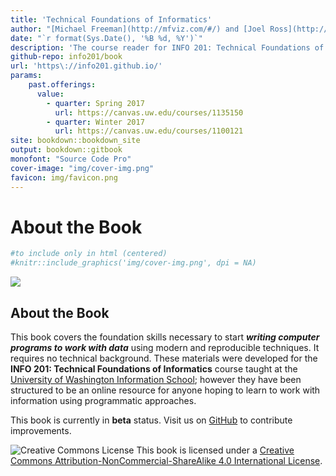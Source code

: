 ```yaml
---
title: 'Technical Foundations of Informatics'
author: "[Michael Freeman](http://mfviz.com/#/) and [Joel Ross](http://faculty.washington.edu/joelross/)"
date: "`r format(Sys.Date(), '%B %d, %Y')`"
description: 'The course reader for INFO 201: Technical Foundations of Informatics.'
github-repo: info201/book
url: 'https\://info201.github.io/'
params:
    past.offerings:
      value:
        - quarter: Spring 2017
          url: https://canvas.uw.edu/courses/1135150
        - quarter: Winter 2017
          url: https://canvas.uw.edu/courses/1100121
site: bookdown::bookdown_site
output: bookdown::gitbook
monofont: "Source Code Pro"
cover-image: "img/cover-img.png"
favicon: img/favicon.png
---
```

# About the Book {-}


```r
#to include only in html (centered)
#knitr::include_graphics('img/cover-img.png', dpi = NA)
```


![](img/cover-img.png)
<h2>About the Book</h2>


This book covers the foundation skills necessary to start ___writing computer programs to work with data___ using modern and reproducible techniques. It requires no technical background. These materials were developed for the **INFO 201: Technical Foundations of Informatics** course taught at the [University of Washington Information School](https://ischool.uw.edu/); however they have been structured to be an online resource for anyone hoping to learn to work with information using programmatic approaches.

<!-- TODO: Include previous course offerings? -->

<!-- TODO: Include author contact info? -->

<p class="alert alert-warning">This book is currently in **beta** status. Visit us on [GitHub](https://github.com/info201/book) to contribute improvements.</p>

![Creative Commons License](img/index/by-nc-sa.png)
This book is licensed under a [Creative Commons Attribution-NonCommercial-ShareAlike 4.0 International License](http://creativecommons.org/licenses/by-nc-sa/4.0/).
